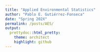 ```yaml
---
title: "Applied Environmental Statistics"
author: "Pablo E. Gutiérrez-Fonseca"
date: "Spring 202X"
permalink: /posts/AES/
output:
  prettydoc::html_pretty:
    theme: architect
    highlight: github
---
```

